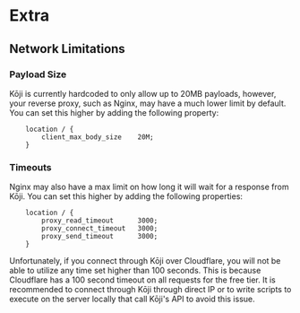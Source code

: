 # Extra

## Network Limitations

### Payload Size

Kōji is currently hardcoded to only allow up to 20MB payloads, however, your reverse proxy, such as Nginx, may have a much lower limit by default. You can set this higher by adding the following property:

```nginx
    location / {
        client_max_body_size    20M;
    }
```

### Timeouts

Nginx may also have a max limit on how long it will wait for a response from Kōji. You can set this higher by adding the following properties:

```nginx
    location / {
        proxy_read_timeout      3000;
        proxy_connect_timeout   3000;
        proxy_send_timeout      3000;
    }
```

Unfortunately, if you connect through Kōji over Cloudflare, you will not be able to utilize any time set higher than 100 seconds. This is because Cloudflare has a 100 second timeout on all requests for the free tier. It is recommended to connect through Kōji through direct IP or to write scripts to execute on the server locally that call Kōji's API to avoid this issue.
